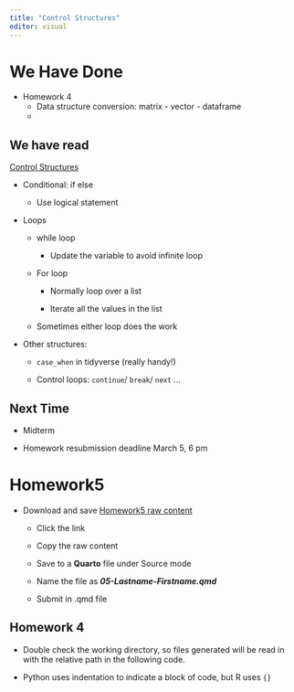```yaml
---
title: "Control Structures"
editor: visual
---
```


# We Have Done {.scrollable}

-   Homework 4
    -   Data structure conversion: matrix - vector - dataframe
    -   

## We have read {.scrollable}

[Control Structures](https://srvanderplas.github.io/stat-computing-r-python/part-gen-prog/04-control-struct.html)

-   Conditional: if else

    -   Use logical statement

-   Loops

    -   while loop

        -   Update the variable to avoid infinite loop

    -   For loop

        -   Normally loop over a list

        -   Iterate all the values in the list

    -   Sometimes either loop does the work

-   Other structures:

    -   `case_when` in tidyverse (really handy!)

    -   Control loops: `continue`/ `break`/ `next` ...

::: r-fit-text
# Next Time

-   Midterm

-   Homework resubmission deadline March 5, 6 pm
:::

# Homework5 {.scrollable}

-   Download and save [Homework5 raw content](https://raw.githubusercontent.com/srvanderplas/unl-stat151/main/homework/05-vectors.qmd)

    -   Click the link

    -   Copy the raw content

    -   Save to a **Quarto** file under Source mode

    -   Name the file as ***05-Lastname-Firstname.qmd***

    -   Submit in .qmd file

## Homework 4 {.scrollable}

-   Double check the working directory, so files generated will be read in with the relative path in the following code.

-   Python uses indentation to indicate a block of code, but R uses `{}`
